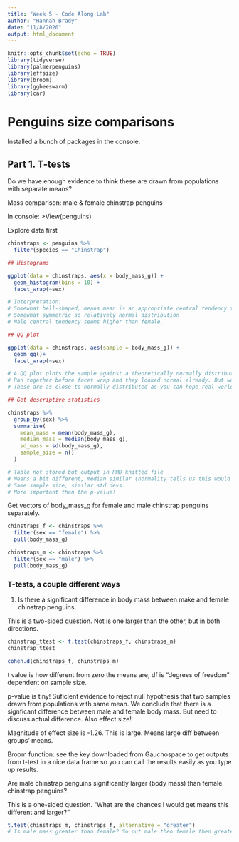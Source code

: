 ```yaml
---
title: "Week 5 - Code Along Lab"
author: "Hannah Brady"
date: "11/8/2020"
output: html_document
---
```


```r
knitr::opts_chunk$set(echo = TRUE)
library(tidyverse)
library(palmerpenguins)
library(effsize)
library(broom)
library(ggbeeswarm)
library(car)
```

# Penguins size comparisons

Installed a bunch of packages in the console.

## Part 1. T-tests

Do we have enough evidence to think these are drawn from populations with separate means?

Mass comparison: male & female chinstrap penguins

In console: >View(penguins)

Explore data first

```r
chinstraps <- penguins %>% 
  filter(species == "Chinstrap")

## Histograms

ggplot(data = chinstraps, aes(x = body_mass_g)) +
  geom_histogram(bins = 10) +
  facet_wrap(~sex)

# Interpretation:
# Somewhat bell-shaped, means mean is an appropriate central tendency to evaluate.
# Somewhat symmetric so relatively normal distribution
# Male central tendency seems higher than female.

## QQ plot

ggplot(data = chinstraps, aes(sample = body_mass_g)) +
  geom_qq()+
  facet_wrap(~sex)

# A QQ plot plots the sample against a theoretically normally distributed sample, that's why linear = normally distributed
# Ran together before facet wrap and they looked normal already. But want to explore within groups so facet wrap.
# These are as close to normally distributed as you can hope real world data gets.

## Get descriptive statistics

chinstraps %>% 
  group_by(sex) %>% 
  summarise(
    mean_mass = mean(body_mass_g),
    median_mass = median(body_mass_g),
    sd_mass = sd(body_mass_g),
    sample_size = n()
  )

# Table not stored but output in RMD knitted file
# Means a bit different, median similar (normality tells us this would be the case)
# Same sample size, similar std devs.
# More important than the p-value!
```


Get vectors of body_mass_g for female and male chinstrap penguins separately.

```r
chinstraps_f <- chinstraps %>% 
  filter(sex == "female") %>% 
  pull(body_mass_g)

chinstraps_m <- chinstraps %>% 
  filter(sex == "male") %>% 
  pull(body_mass_g)
```

### T-tests, a couple different ways

1. Is there a significant difference in body mass between make and female chinstrap penguins.

This is a two-sided question. Not is one larger than the other, but in both directions.

```r
chinstrap_ttest <- t.test(chinstraps_f, chinstraps_m)
chinstrap_ttest

cohen.d(chinstraps_f, chinstraps_m)
```

t value is how different from zero the means are, df is "degrees of freedom" dependent on sample size.

p-value is tiny! Suficient evidence to reject null hypothesis that two samples drawn from populations with same mean.
We conclude that there is a signficant difference between male and female body mass. But need to discuss actual difference. Also effect size!

Magnitude of effect size is -1.26. This is large. Means large diff between groups' means.

Broom function: see the key downloaded from Gauchospace to get outputs from t-test in a nice data frame so you can call the results easily as you type up results.

Are male chinstrap penguins significantly larger (body mass) than female chinstrap penguins?

This is a one-sided question. "What are the chances I would get means this different and larger?"

```r
t.test(chinstraps_m, chinstraps_f, alternative = "greater")
# Is male mass greater than female? So put male then female then greater.
```
























